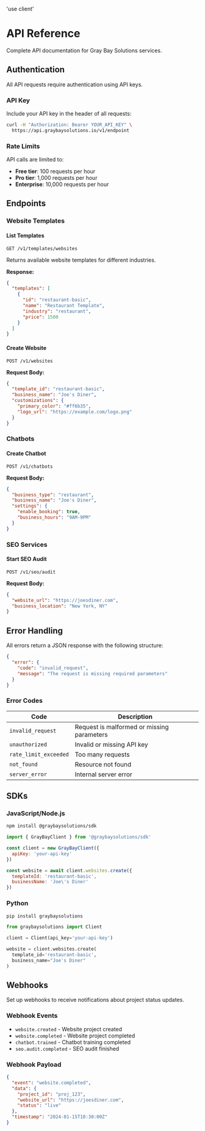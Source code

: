 'use client'

# API Reference

Complete API documentation for Gray Bay Solutions services.

## Authentication

All API requests require authentication using API keys.

### API Key

Include your API key in the header of all requests:

```bash
curl -H "Authorization: Bearer YOUR_API_KEY" \
  https://api.graybaysolutions.io/v1/endpoint
```

### Rate Limits

API calls are limited to:
- **Free tier**: 100 requests per hour
- **Pro tier**: 1,000 requests per hour
- **Enterprise**: 10,000 requests per hour

## Endpoints

### Website Templates

#### List Templates
```http
GET /v1/templates/websites
```

Returns available website templates for different industries.

**Response:**
```json
{
  "templates": [
    {
      "id": "restaurant-basic",
      "name": "Restaurant Template",
      "industry": "restaurant",
      "price": 1500
    }
  ]
}
```

#### Create Website
```http
POST /v1/websites
```

**Request Body:**
```json
{
  "template_id": "restaurant-basic",
  "business_name": "Joe's Diner",
  "customizations": {
    "primary_color": "#ff6b35",
    "logo_url": "https://example.com/logo.png"
  }
}
```

### Chatbots

#### Create Chatbot
```http
POST /v1/chatbots
```

**Request Body:**
```json
{
  "business_type": "restaurant",
  "business_name": "Joe's Diner",
  "settings": {
    "enable_booking": true,
    "business_hours": "9AM-9PM"
  }
}
```

### SEO Services

#### Start SEO Audit
```http
POST /v1/seo/audit
```

**Request Body:**
```json
{
  "website_url": "https://joesdiner.com",
  "business_location": "New York, NY"
}
```

## Error Handling

All errors return a JSON response with the following structure:

```json
{
  "error": {
    "code": "invalid_request",
    "message": "The request is missing required parameters"
  }
}
```

### Error Codes

| Code | Description |
|------|-------------|
| `invalid_request` | Request is malformed or missing parameters |
| `unauthorized` | Invalid or missing API key |
| `rate_limit_exceeded` | Too many requests |
| `not_found` | Resource not found |
| `server_error` | Internal server error |

## SDKs

### JavaScript/Node.js

```bash
npm install @graybaysolutions/sdk
```

```javascript
import { GrayBayClient } from '@graybaysolutions/sdk'

const client = new GrayBayClient({
  apiKey: 'your-api-key'
})

const website = await client.websites.create({
  templateId: 'restaurant-basic',
  businessName: 'Joe\'s Diner'
})
```

### Python

```bash
pip install graybaysolutions
```

```python
from graybaysolutions import Client

client = Client(api_key='your-api-key')

website = client.websites.create(
  template_id='restaurant-basic',
  business_name="Joe's Diner"
)
```

## Webhooks

Set up webhooks to receive notifications about project status updates.

### Webhook Events

- `website.created` - Website project created
- `website.completed` - Website project completed
- `chatbot.trained` - Chatbot training completed
- `seo.audit.completed` - SEO audit finished

### Webhook Payload

```json
{
  "event": "website.completed",
  "data": {
    "project_id": "proj_123",
    "website_url": "https://joesdiner.com",
    "status": "live"
  },
  "timestamp": "2024-01-15T10:30:00Z"
}
``` 